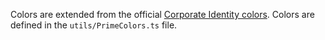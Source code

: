 
<Meta title="Colors" />

<ColorPalette>
  <ColorItem title="Prime colors" subtitle="Enum of colors" colors={PrimeColor} />
</ColorPalette>

Colors are extended from the official [Corporate Identity colors](https://www.tudelft.nl/en/tu-delft-corporate-design/components/colour).
Colors are defined in the `utils/PrimeColors.ts` file.
